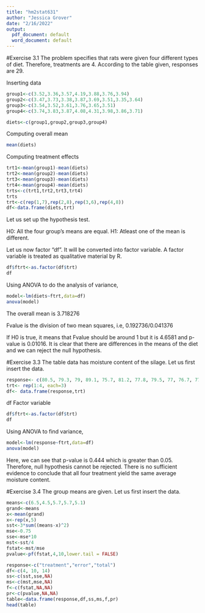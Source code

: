 ---
title: "hm2stat631"
author: "Jessica Grover"
date: "2/16/2022"
output:
  pdf_document: default
  word_document: default
---

#Exercise 3.1
The problem specifies that rats were given four different types of diet. Therefore, treatments are 4. According to the table given, responses are 29. 

Inserting data
```{r}
group1<-c(3.52,3.36,3.57,4.19,3.88,3.76,3.94)
group2<-c(3.47,3.73,3.38,3.87,3.69,3.51,3.35,3.64)
group3<-c(3.54,3.52,3.61,3.76,3.65,3.51)
group4<-c(3.74,3.83,3.87,4.08,4.31,3.98,3.86,3.71)

diets<-c(group1,group2,group3,group4)
```

Computing overall mean
```{r}
mean(diets)
```
Computing treatment effects
```{r}
trt1<-mean(group1)-mean(diets)
trt2<-mean(group2)-mean(diets)
trt3<-mean(group3)-mean(diets)
trt4<-mean(group4)-mean(diets)
trts<-c(trt1,trt2,trt3,trt4)
trts
trt<-c(rep(1,7),rep(2,8),rep(3,6),rep(4,8))
df<-data.frame(diets,trt)
```
Let us set up the hypothesis test.

H0: All the four group's means are equal.
H1: Atleast one of the mean is different.

Let us now factor "df". It will be converted into factor variable. 
A factor variable is treated as qualitative material by R.

```{r}
df$ftrt<-as.factor(df$trt)
df
```
Using ANOVA to do the analysis of variance,
```{r}
model<-lm(diets~ftrt,data=df)
anova(model)
```

The overall mean is 3.718276

Fvalue is the division of two mean squares, i.e, 0.192736/0.041376

If H0 is true, it means that Fvalue should be around 1 but it is 4.6581 and p-value is 0.01016. It is clear that there are differences in the means of the diet and we can reject the null hypothesis.


#Exercise 3.3
The table data has moisture content of the silage. Let us first insert the data.

```{r}
response<- c(80.5, 79.3, 79, 89.1, 75.7, 81.2, 77.8, 79.5, 77, 76.7, 77.2, 78.6)
trt<- rep(1:4, each=3)
df<- data.frame(response,trt)
```
df
Factor variable
```{r}
df$ftrt<-as.factor(df$trt)
df

```

Using ANOVA to find variance,
```{r}
model<-lm(response~ftrt,data=df)
anova(model)
```

Here, we can see that p-value is 0.444 which is greater than 0.05.
Therefore, null hypothesis cannot be rejected.
There is no sufficient evidence to conclude that all four treatment yield the same average
moisture content.


#Exercise 3.4
The group means are given. Let us first insert the data.
```{r}
means<-c(6.5,4.5,5.7,5.7,5.1)
grand<-means
x<-mean(grand)
x<-rep(x,5)
sst<-3*sum((means-x)^2)
mse<-0.75
sse<-mse*10
mst<-sst/4
fstat<-mst/mse
pvalue<-pf(fstat,4,10,lower.tail = FALSE)

response<-c("treatment","error","total")
df<-c(4, 10, 14)
ss<-c(sst,sse,NA)
ms<-c(mst,mse,NA)
f<-c(fstat,NA,NA)
pr<-c(pvalue,NA,NA)
table<-data.frame(response,df,ss,ms,f,pr)
head(table)
```

